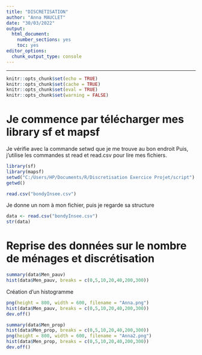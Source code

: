 ---
title: "DISCRETISATION"
author: "Anna MAUCLET"
date: "30/03/2022"
output: 
  html_document: 
    number_sections: yes
    toc: yes
editor_options: 
  chunk_output_type: console
---


---

```{r setup, include=FALSE}
knitr::opts_chunk$set(echo = TRUE)
knitr::opts_chunk$set(cache = TRUE)
knitr::opts_chunk$set(eval = TRUE)
knitr::opts_chunk$set(warning = FALSE)
```

# Je commence par télécharger mes library sf et mapsf
Je vérifie avec la commande setwd que je me trouve au bon endroit
Puis, j'utilise les commandes st read et read.csv pour lire mes fichiers.

```{r}
library(sf)
library(mapsf)
setwd("C:/Users/HP/Documents/R/Discretisation Exercice Projet/script")
getwd()
```


```{r}
read.csv("bondyInsee.csv")
```

Je donne un nom à mon fichier, puis je regarde sa structure 
```{r}
data <- read.csv("bondyInsee.csv")
str(data)
```
# Reprise des données sur le nombre de ménages et discrétisation 
```{r}
summary(data$Men_pauv)
hist(data$Men_pauv, breaks = c(0,5,10,20,40,200,300))
```
Création d'un histogramme 
```{r}
png(height = 800, width = 600, filename = "Anna.png")
hist(data$Men_pauv, breaks = c(0,5,10,20,40,200,300))
dev.off()
```
```{r}
summary(data$Men_prop)
hist(data$Men_prop, breaks = c(0,5,10,20,40,200,300))
png(height = 800, width = 600, filename = "Anna2.png")
hist(data$Men_prop, breaks = c(0,5,10,20,40,200,300))
dev.off()
```

